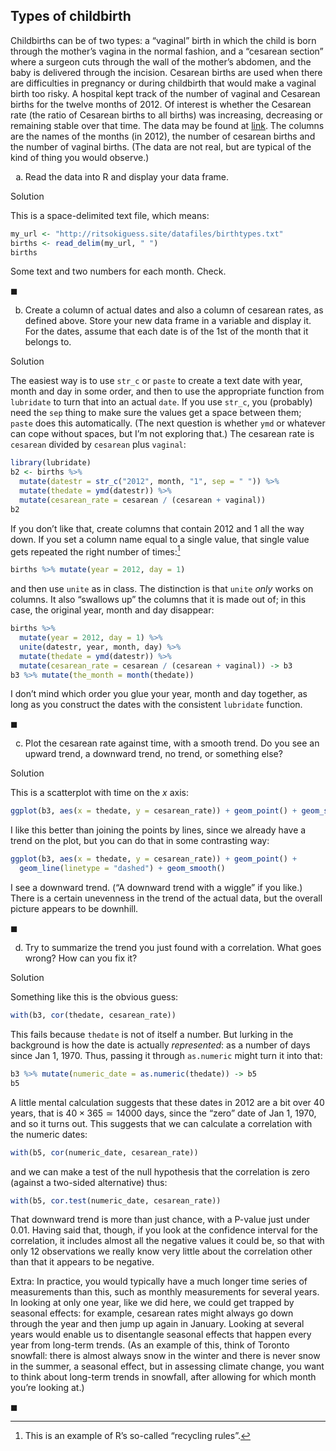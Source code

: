 ##  Types of childbirth


 Childbirths can be of two types: a
"vaginal" birth in which the child is born through the mother's
 vagina in the normal fashion, and a "cesarean section" where a
 surgeon cuts through the wall of the mother's abdomen, and the baby
 is delivered through the incision. Cesarean births are used when
 there are difficulties in pregnancy or during childbirth that would
 make a vaginal birth too risky.
A hospital kept track of the number of vaginal and Cesarean births
 for the twelve months of 2012. Of interest is whether the Cesarean
 rate (the ratio of Cesarean births to all births) was increasing,
 decreasing or remaining stable over that time.
The data may be found at
 [link](http://ritsokiguess.site/datafiles/birthtypes.txt). The
 columns are the names of the months (in 2012), the number of cesarean
 births and the number of vaginal births. (The data are not real, but
 are typical of the kind of thing you would observe.)


(a) Read the data into R and display your data frame.

Solution


This is a space-delimited text file, which means:

```r
my_url <- "http://ritsokiguess.site/datafiles/birthtypes.txt"
births <- read_delim(my_url, " ")
births
```

 

Some text and two numbers for each month. Check.

$\blacksquare$

(b) Create a column of actual dates and also a column of
cesarean rates, as defined above. Store your new data frame in a
variable and display it. For the dates, assume that each date is of
the 1st of the month that it belongs to.

Solution


The easiest way is to use `str_c` or `paste` to
create a text date with year, month and day in some order, and
then to use the appropriate function from `lubridate` to
turn that into an actual `date`. If you use
`str_c`, you (probably) need the `sep` thing to
make sure the values get a space between them; `paste`
does this automatically. (The next question is whether
`ymd` or whatever can cope without spaces, but I'm not
exploring that.)
The cesarean rate is `cesarean` divided by
`cesarean` plus `vaginal`:
```r
library(lubridate)
b2 <- births %>%
  mutate(datestr = str_c("2012", month, "1", sep = " ")) %>%
  mutate(thedate = ymd(datestr)) %>%
  mutate(cesarean_rate = cesarean / (cesarean + vaginal))
b2
```

        

If you don't like that, create columns that contain 2012 and 1 all
the way down. If you set a column name equal to a single value, that
single value gets repeated the right number of times:^[This is  an example of R's so-called "recycling rules".]

```r
births %>% mutate(year = 2012, day = 1)
```

 

and then use `unite` as in class. The distinction is that
`unite` *only* works on columns. It also "swallows up"
the columns that it is made out of; in this case, the original year,
month and day disappear:

```r
births %>%
  mutate(year = 2012, day = 1) %>%
  unite(datestr, year, month, day) %>%
  mutate(thedate = ymd(datestr)) %>%
  mutate(cesarean_rate = cesarean / (cesarean + vaginal)) -> b3
b3 %>% mutate(the_month = month(thedate))
```

 

I don't mind which order you glue your year, month and day together,
as long as you construct the dates with the consistent
`lubridate` function. 

$\blacksquare$

(c) Plot the cesarean rate against time, with a smooth
trend. Do you see an upward trend, a downward trend, no trend, or
something else?

Solution


This is a scatterplot with time on the $x$ axis:
```r
ggplot(b3, aes(x = thedate, y = cesarean_rate)) + geom_point() + geom_smooth()
```

        

I like this better than joining the points by lines, since we already
have a trend on the plot, but you can do that in some contrasting way:

```r
ggplot(b3, aes(x = thedate, y = cesarean_rate)) + geom_point() +
  geom_line(linetype = "dashed") + geom_smooth()
```

 
I see a downward trend. ("A downward trend with a wiggle" if you
like.) There is a certain unevenness
in the trend of the actual data, but the overall picture appears to be
downhill. 

$\blacksquare$

(d) Try to summarize the trend you just found with a
correlation. What goes wrong? How can you fix it?

Solution


Something like this is the obvious guess:

```r
with(b3, cor(thedate, cesarean_rate))
```

 

This fails because `thedate` is not of itself a number. But
lurking in the background is how the date is actually
*represented*: as a number of days since Jan 1, 1970. Thus,
passing it through `as.numeric` might turn it into that:

```r
b3 %>% mutate(numeric_date = as.numeric(thedate)) -> b5
b5
```

 

A little mental calculation suggests that these dates in 2012 are a
bit over 40 years, that is $40 \times 365 \simeq 14000$ days, since
the "zero" date of Jan 1, 1970, and so it turns out. This suggests
that we can calculate a correlation with the numeric dates:

```r
with(b5, cor(numeric_date, cesarean_rate))
```

 

and we can make a test of the null hypothesis that the correlation is
zero (against a two-sided alternative) thus:

```r
with(b5, cor.test(numeric_date, cesarean_rate))
```

 

That downward trend is more than just chance, with a P-value just
under 0.01. Having said that, though, if you look at the confidence
interval for the correlation, it includes almost all the negative
values it could be, so that with only 12 observations we really know
very little about the correlation other than that it appears to be
negative. 

Extra: 
 In practice, you would typically have a much longer time series
 of measurements than this, such as monthly measurements for
 several years. In looking at only one year, like we did here,
 we could get trapped by seasonal effects: for example, cesarean
 rates might always go down through the year and then jump up
 again in January. Looking at several years would enable us to
 disentangle seasonal effects that happen every year from
 long-term trends. (As an example of this, think of Toronto
 snowfall: there is almost always snow in the winter and there
 is never snow in the summer, a seasonal effect, but in
 assessing climate change, you want to think about long-term
 trends in snowfall, after allowing for which month you're
 looking at.)
 
$\blacksquare$


